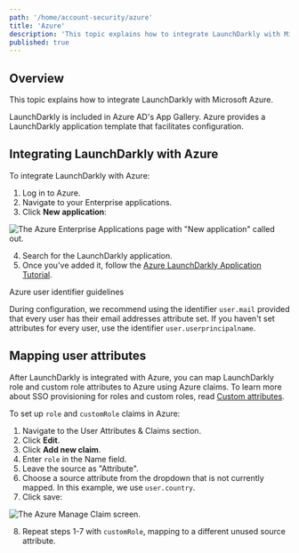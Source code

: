 ```yaml
---
path: '/home/account-security/azure'
title: 'Azure'
description: 'This topic explains how to integrate LaunchDarkly with Microsoft Azure, using a template from Azure''s App Gallery.'
published: true
---
```


## Overview

This topic explains how to integrate LaunchDarkly with Microsoft Azure.

LaunchDarkly is included in Azure AD's App Gallery. Azure provides a LaunchDarkly application template that facilitates configuration.

## Integrating LaunchDarkly with Azure

To integrate LaunchDarkly with Azure:

1. Log in to Azure.
2. Navigate to your Enterprise applications.
3. Click **New application**:

![The Azure Enterprise Applications page with "New application" called out.](../../images/azure-new-application.png)


4. Search for the LaunchDarkly application.
5. Once you've added it, follow the [Azure LaunchDarkly Application Tutorial](https://docs.microsoft.com/en-us/azure/active-directory/active-directory-saas-launchdarkly-tutorial).

<Callout intent="info">
<CalloutTitle>Azure user identifier guidelines</CalloutTitle>
<CalloutDescription>

During configuration, we recommend using the identifier `user.mail` provided that every user has their email
addresses attribute set. If you haven't set attributes for every user, use the identifier `user.userprincipalname`.

</CalloutDescription>
</Callout>

## Mapping user attributes

After LaunchDarkly is integrated with Azure, you can map LaunchDarkly role and custom role attributes to Azure using Azure claims. To learn more about SSO provisioning for roles and custom roles, read [Custom attributes](/home/account-security/sso#custom-attributes).

To set up `role` and `customRole` claims in Azure:

1. Navigate to the User Attributes & Claims section.
2. Click **Edit**.
3. Click **Add new claim**.
4. Enter `role` in the Name field.
5. Leave the source as "Attribute".
6. Choose a source attribute from the dropdown that is not currently mapped. In this example, we use `user.country`.
7. Click save:

![The Azure Manage Claim screen.](../../images/azure-manage-claim.png)

8. Repeat steps 1-7 with `customRole`, mapping to a different unused source attribute.
